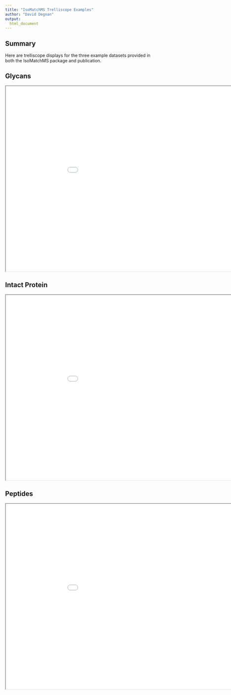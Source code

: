 ```yaml
---
title: "IsoMatchMS Trelliscope Examples"
author: "David Degnan"
output:
  html_document
---
```


## Summary

Here are trelliscope displays for the three example datasets provided in both 
the IsoMatchMS package and publication. 

## Glycans
    
<iframe src="./Glycans/index.html" width=1000px height=600px data-external="1"> </iframe>>
  
## Intact Protein
    
<iframe src="./Intact_Proteins/index.html" width=1000px height=600px data-external="1"> </iframe>>

## Peptides
    
<iframe src="./Peptides/index.html" width=1000px height=600px data-external="1"> </iframe>>
    